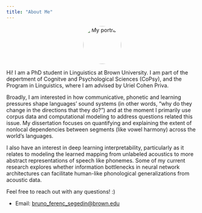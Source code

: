 ```yaml
---
title: "About Me"
---
```

<div style="text-align: center;">
  <img src="headshot.jpg" alt="My portrait" width="100" style="border-radius: 100%;">
</div>


Hi! I am a PhD student in Linguistics at Brown University. I am part of the depertment of Cognitve and Psychological Sciences (CoPsy), and the Program in Linguistics, where I am advised by Uriel Cohen Priva. 

Broadly, I am interested in how communicative, phonetic and learning pressures shape languages' sound systems (in other words, "why do they change in the directions that they do?") and at the moment I primarily use corpus data and computational modeling to address questions related this issue. My dissertation focuses on quantifying and explaining the extent of nonlocal dependencies between segments (like vowel harmony) across the world's languages. 

I also have an interest in deep learning interpretability, particularly as it relates to modeling the learned mapping from unlabeled acoustics to more abstract representations of speech like phonemes. Some of my current research explores whether information bottlenecks in neural network architectures can facilitate human-like phonological generalizations from acoustic data. 

Feel free to reach out with any questions! :)

- Email: [bruno_ferenc_segedin@brown.edu](mailto:bruno_ferenc_segedin@brown.edu)
